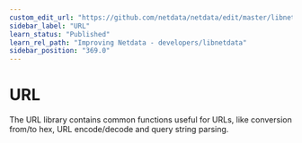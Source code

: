 ```yaml
---
custom_edit_url: "https://github.com/netdata/netdata/edit/master/libnetdata/url/README.md"
sidebar_label: "URL"
learn_status: "Published"
learn_rel_path: "Improving Netdata - developers/libnetdata"
sidebar_position: "369.0"
---
```



# URL

The URL library contains common functions useful for URLs, like conversion from/to hex, 
URL encode/decode and query string parsing. 


